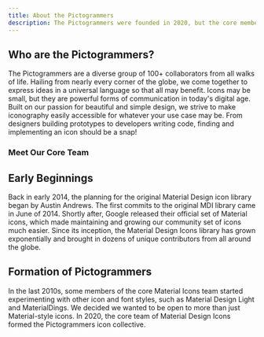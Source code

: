 ```yaml
---
title: About the Pictogrammers
description: The Pictogrammers were founded in 2020, but the core members have been making icons for the past decade.
---
```


## Who are the Pictogrammers?

The Pictogrammers are a diverse group of 100+ collaborators from all walks of life. Hailing from nearly every corner of the globe, we come together to express ideas in a universal language so that all may benefit. Icons may be small, but they are powerful forms of communication in today's digital age. Built on our passion for beautiful and simple design, we strive to make iconography easily accessible for whatever your use case may be. From designers building prototypes to developers writing code, finding and implementing an icon should be a snap!

### Meet Our Core Team

<Contributors view='core' />

## Early Beginnings

Back in early 2014, the planning for the original Material Design icon library began by Austin Andrews. The first commits to the original MDI library came in June of 2014. Shortly after, Google released their official set of Material icons, which made maintaining and growing our community set of icons much easier. Since its inception, the Material Design Icons library has grown exponentially and brought in dozens of unique contributors from all around the globe.

## Formation of Pictogrammers

In the last 2010s, some members of the core Material Icons team started experimenting with other icon and font styles, such as Material Design Light and MaterialDings. We decided we wanted to be open to more than just Material-style icons. In 2020, the core team of Material Design Icons formed the Pictogrammers icon collective.
